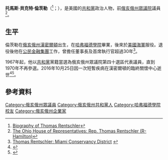 {{多個問題|
{{Expand|time=2017-03-02T05:21:01+00:00}}
{{请求翻译|time=2017-03-02T05:21:01+00:00}}
}}
{{Infobox Officeholder
|name	          = 托馬斯·倫茨勒
|image            = 
|native_name      = Thomas Rentschler
|native_name_lang = en
|caption        = 
|state_house    = 俄亥俄州
|district       = 第四十
|term_start     = 1967年1月3日
|term_end       = 1970年12月31日
|predecessor    = 選區建立
|successor      = {{le|湯姆·坎德尼斯|Tom Kindness}}
|birth_date     = {{birth date|1932|8|23}}
|birth_place    = [[美国|美国]][[俄亥俄州|俄亥俄州]][[漢密爾頓_(俄亥俄州)|漢密爾頓]]
|death_date     = {{death date and age|2016|10|25|1932|8|23}}
|death_place    = 美国俄亥俄州漢密爾頓
|party          = [[共和黨_(美國)|共和黨]]
|spouse         = 
|children       = 
|alma_mater     = 
|occupation     =
|signature      = 
|website        = 
}}

'''托馬斯·貝克特·倫茨勒'''（{{lang-en|Thomas Beckett Rentschler}}<ref>[https://books.google.com/books?id=vn88AAAAIAAJ&q=%22Thomas+Beckett+Rentschler%22&dq=%22Thomas+Beckett+Rentschler%22&hl=en&sa=X&ei=4-TpT-fkDsT76gH28MCiDQ&ved=0CDgQ6AEwAA Biography of Thomas Rentschler]</ref>；{{bd|1932年|8月23日|2016年|10月25日}}），是美國的[[共和黨_(美國)|共和黨]]政治人物，前[[俄亥俄州眾議院|俄亥俄州眾議院]]議員<ref>[https://books.google.com/books?id=vn88AAAAIAAJ&q=Thomas+Rentschler+ohio&dq=Thomas+Rentschler+ohio&hl=en&ei=eNceTPLPLYKknQfZ0uSCDg&sa=X&oi=book_result&ct=result&resnum=1&ved=0CCsQ6AEwAA The Ohio House of Representatives: Rep. Thomas Rentschler (R-Hamilton)]</ref>。

==生平==
倫茨勒在[[俄亥俄州|俄亥俄州]][[漢密爾頓_(俄亥俄州)|漢密爾頓]]出生，在[[哈弗福德學院|哈弗福德學院]]畢業，後來於[[美國海軍|美國海軍]]服役。退役後他在[[公民金融集團|公民金融集團]]工作，曾擔任董事長及首席執行官超過30年<ref>[http://www.miamiconservancy.org/about/directors.asp Thomas Rentschler: Miami Conservancy District] {{webarchive|url=https://web.archive.org/web/20101126113849/http://miamiconservancy.org/about/directors.asp |date=2010-11-26 }}</ref>。

1967年起，他以[[共和黨_(美國)|共和黨]]黨籍當選為俄亥俄州眾議院第四十選區代表議員，直到1970年不再參選。2016年10月25日因一次短暫疾病在漢密爾頓的臨終關懷中心逝世<ref>{{Cite web |url=http://www.weigelfuneralhome.com/obituaries/Thomas-B-Rentschler/ |title=Thomas B.  Rentschler  Obituary - Visitation & Funeral Information |access-date=2017-03-02 |archive-date=2020-12-01 |archive-url=https://web.archive.org/web/20201201150546/https://www.weigelfuneralhome.com/obituaries/Thomas-B-Rentschler/ |dead-url=no }}</ref><ref>{{Cite web |url=http://www.legacy.com/obituaries/cincinnati/obituary.aspx?n=thomas-b-rentschler&pid=182153833&fhid=15767 |title=Obituary |accessdate=2017-03-02 |archive-date=2017-01-15 |archive-url=https://web.archive.org/web/20170115062317/http://www.legacy.com/obituaries/cincinnati/obituary.aspx?n=thomas-b-rentschler&pid=182153833&fhid=15767 |dead-url=no }}</ref>。

==參考資料==
{{reflist}}

{{s-start}}
{{s-par|us-oh-hs}}
{{s-new}}
{{s-ttl|title=俄亥俄州眾議院第四十選區<br>[[俄亥俄州眾議院|眾議院議員]]|years=1967年－1970年}}
{{s-aft|after={{le|湯姆·坎德尼斯|Tom Kindness}}}}
{{s-end}}

{{authority control}}
{{DEFAULTSORT:Rentschler, Thomas}}
[[Category:俄亥俄州眾議員|Category:俄亥俄州眾議員]]
[[Category:俄亥俄州共和黨人|Category:俄亥俄州共和黨人]]
[[Category:哈弗福德學院校友|Category:哈弗福德學院校友]]
[[Category:俄亥俄州企業家|Category:俄亥俄州企業家]]